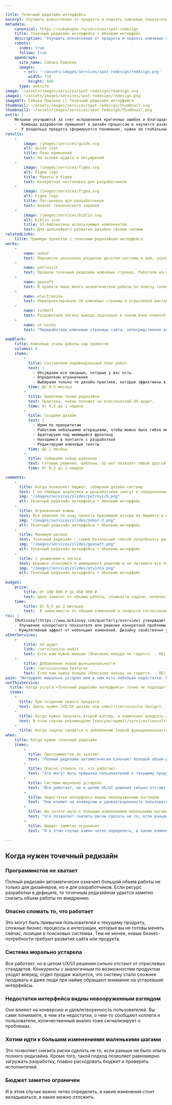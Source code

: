 ```yaml
---

title: Точечный редизайн интерфейса
excerpt: Улучшить впечатление от продукта и поднять ключевые показатели (метрики) с помощью небольших изменений в дизайне. Короткие итерации. Бережно к тому, что уже работает. План на основе опыта + аккуратные правки в нынешний дизайн интерфейса.
metadata:
    canonical: https://sobakapav.ru/services/spot-redesign
    title: Точечный редизайн интерфейса • Обновим интерфейс
    description: "Улучшить впечатление от продукта и поднять ключевые показатели (метрики) с помощью небольших изменений в дизайне. Короткие итерации. Бережно к тому, что уже работает. План на основе опыта + аккуратные правки в нынешний дизайн интерфейса."
    robots:
      index: true
      follow: true
    openGraph:
      site_name: Собака Павлова
      images:
        - url: '~/assets/images/services/spot-redesign/redesign.png'
          width: 716
          height: 600
      type: website
image: ~/assets/images/services/spot-redesign/redesign.svg
image2: ~/assets/images/services/spot-redesign/redesign.png
imageAlt: Собака Павлова || Точечный редизайн интерфейса
thumbnail: ~/assets/images/services/spot-redesign/thumbnail.svg
thumbnail2: ~/assets/images/services/spot-redesign/thumbnail.png
extra: |
    Метрики улучшаются за счет исправления критичных ошибок и благодаря эффекту от множества небольших изменений
    -  Команда разработки привыкнет к дизайн-процессам и научится развивать продукт своими силами.
    -  У владельца продукта сформируется понимание, нужен ли глобальный редизайн, или достаточно такого точечного рефакторинга. 
results:
    -
        image: /images/services/guide.svg
        alt: guide icon
        title: План изменений
        text: На основе аудита и обсуждений
    -
        image: /images/services/figma.svg
        alt: Figma logo
        title: Макеты в Figma
        text: Конкретная постановка для разработчиков
    -
        image: /images/services/figma.svg
        alt: Figma logo
        title: Постановка для разработчиков
        text: Аналог технического задания
    -
        image: /images/services/biblio.svg
        alt: biblio icon
        title: UI-библиотека используемых компонентов
        text: Для дальнейшего развития дизайна своими силами
relatedLinks:
    title: Примеры проектов с точечным редизайном интерфейса
works:
    -
        name: onkor
        text: Перенесли несколько разделов десктоп-системы в веб, улучшив ключевые страницы.
    -
        name: petrovich
        text: Провели точечный редизайн ключевых страниц. Работали на грани внедрения в команду.
    -
        name: geonaft
        text: В проекте было много аналитической работы по поиску точек сервисного роста для декстоп-приложения.
    -
        name: electronika
        text: Перепроектировали UX ключевых страниц к отраслевой выставке.
    -
        name: tinkoff
        text: Разработали логику вывода подсказок в новом банк-клиенте.
    -
        name: ot-vinta
        text: "Переработали ключевые страницы сайта, непосредственно влияющие на конверсию. Результат: +4 000 000 ₽ за первые 8 месяцев."
    
mapBlock:
    title: Ключевые этапы работы над проектом
    columns: 4
    items:
        -
          title: Составляем индивидуальный план работ
          text: |
            - Обсуждаем все вводные, которые у вас есть.
            - Определяем ограничения
            - Выбираем только те дизайн-практики, которые эффективны в вашем случае.
          time: До 0,5 месяца
        -
          title: Выявляем точки редизайна
          text: Практика, очень похожая на классический UX-аудит.
          time: От 0,5 до 1 недели
        -
          title: Создаем дизайн
          text: |
            - Идем по приоритетам
            - Работаем небольшими итерациями, чтобы можно было гибко менять состав работ и глубину проработки             
            - Адаптируем под имеющийся фронтенд
            - Находимся в контакте с разработкой
            - Редактируем ключевые тексты
          time: До 1 месяца
        -
          title: Собираем набор шаблонов
          text: Готовые решения, шаблоны, UI-кит позволят любой другой команде продолжить развитие и улучшение продукта.
          time: От 0,5 до 1 недели

comments:
    -
      title: Когда позволяет бюджет, собираем дизайн-систему
      text: С ее помощью аналитики и разработчики смогут в определенных пределах поддерживать и развивать продукт самостоятельно.
      img: "/images/services/slides/petrovich.png"
      alt: Точечный редизайн интерфейса • Обновим интерфейс
    -
      title: Ограничения важны
      text: Все решения по ходу проекта принимаем исходя из бюджета и приоритетов.
      img: "/images/services/slides/onkor-2.png"
      alt: Точечный редизайн интерфейса • Обновим интерфейс
    -
      title: Минимум рисков
      text: Точечный редизайн — самый безопасный способ попробовать дизайн, не ставя под угрозу работоспособность системы или продукта.
      img: "/images/services/slides/geonaft.png"
      alt: Точечный редизайн интерфейса • Обновим интерфейс
    -
      title: С уважением к легаси
      text: Бережно относимся к имеющемуся решению и не пытаемся все переделать.
      img: "/images/services/slides/otvinta.png"
      alt: Точечный редизайн интерфейса • Обновим интерфейс
  
budget:
    price:
        title: От 180 000 ₽ до 450 000 ₽
        text: Цена зависит от объема работы, сложности задачи, количества вовлеченных пользователей и необходимости проведения тестирования
    time:
        title: От 0,5 до 2 месяцев
        text:  В зависимости от объема изменений и скорости согласования.
roi: |
    [McKinsey](https://www.mckinsey.com/quarterly/overview) утверждают, что инвестиции в дизайн в целом позволяют компаниям [добиться существенного эффекта](https://www.mckinsey.com/capabilities/mckinsey-design/our-insights/the-business-value-of-design). Применительно к точечному редизайну мы можем выделить следующее.
    - Улучшение конкретного показателя или решение конкретной проблемы. Например, более выгодно представлять продукт на выставках, повысить конверсию, снизить порог вхождения, ускорить работу оператора и снизить количество ошибок, уменьшить затраты на обучение новых специалистов и т.д.
    - Кумулятивный эффект от небольших изменений. Дизайну свойственно устаревать. Продукт, как любая система, требует внимания, поддержки, исправления ошибок, до которых не было дела раньше. Влияние каждого микроизменения может быть ничтожным, но такие изменения в сумме дают качественные рост или как минимум позволяют поддерживать систему в рамках отраслевых стандартов.
otherServices:
    - 
        title: UX-аудит
        link: /services/ux-audit
        text: Если вам нужно меньше (Описание никуда не годится. - ОБ)
    - 
        title: Добавление новой функциональности
        link: /services/new-features
        text: Если вам нужно больше (Описание никуда не годится. - ОБ)
pain: "Интерфейс морально устарел или в нем есть небольше недостатки. Но полностью переделать его нельзя: страшно сломать существующие процессы, не хватает программистов, слишком дорого и т.п."
notThisService:
  title: Когда услуга «Точечный редизайн интерфейса» точно не подходит?
  items:
    -
      title: При создании нового продукта
      text: Здесь нужен [UI/UX дизайн под ключ](/services/ux-design).
    -
      title: Когда нужно получить второй взгляд, а изменения внедрять самостоятельно или позднее
      text: В этом случае рекомендуем [консультацию](/services/consultation) или [аудит](/services/ux-audit).
    -
      title: Когда задача сводится к добавлению [новой функциональности](/services/new-features).
when:
    title: Когда нужен точечный редизайн
    items:
        -
          title: Программистов не хватает
          text: "Полный редизайн автоматически означает большой объем работы не только для дизайнеров, но и для разработчиков. Если ресурс разработки в дефиците, то точечным редизайном удается заметно снизить объем работы по внедрению."
        -
          title: Опасно сломать то, что работает
          text: "Это могут быть привычки пользователей к текущему продукту, сложные бизнес-процессы и интеграции, которые вы не готовы менять сейчас, позиции в поисковых системах. Тем не менее, новые бизнес-потребности требуют развития сайта или продукта."
        -
          title: Система морально устарела
          text: "Все работает, но в целом UX/UI решения сильно отстают от отраслевых стандартов. Конкуренты с аналогичным по возможностям продуктом уходят вперед, отдел продаж жалуется, что систему стало сложнее продавать и даже люди при найме обращают внимание на устаревшие интерфейсы."
        -
          title: Недостатки интерфейса видны невооруженным взглядом
          text: "Они влияют на конверсию и удовлетворенность пользователей. Вы сами понимаете, в чем эти недостатки, о чем-то сообщают коллеги и пользователи, количественный анализ тоже сигнализирует о проблемах."
        -
          title: Вы хотите идти к большим изменениями маленькими шагами
          text: "Это позволяет снизить риски сделать не то, если раньше не было опыта полного редизайна. Кроме того, такой подход позволяет равномерно загружать разработку, плавно расходовать бюджет и проверять исполнителей."
        -
          title: Бюджет заметно ограничен
          text: "И в этом случае важно четко определить, в какие изменения стоит вкладываться, а какие можно отложить."

---
```


## Когда нужен точечный редизайн

### Программистов не хватает

Полный редизайн автоматически означает большой объем работы не только для дизайнеров, но и для разработчиков. Если ресурс разработки в дефиците, то точечным редизайном удается заметно снизить объем работы по внедрению.

### Опасно сломать то, что работает

Это могут быть привычки пользователей к текущему продукту, сложные бизнес-процессы и интеграции, которые вы не готовы менять сейчас, позиции в поисковых системах. Тем не менее, новые бизнес-потребности требуют развития сайта или продукта.

### Система морально устарела

Все работает, но в целом UX/UI решения сильно отстают от отраслевых стандартов. Конкуренты с аналогичным по возможностям продуктом уходят вперед, отдел продаж жалуется, что систему стало сложнее продавать и даже люди при найме обращают внимание на устаревшие интерфейсы. 

### Недостатки интерфейса видны невооруженным взглядом

Они влияют на конверсию и удовлетворенность пользователей. Вы сами понимаете, в чем эти недостатки, о чем-то сообщают коллеги и пользователи, количественный анализ тоже сигнализирует о проблемах.

### Хотим идти к большим изменениями маленькими шагами

Это позволяет снизить риски сделать не то, если раньше не было опыта полного редизайна. Кроме того, такой подход позволяет равномерно загружать разработку, плавно расходовать бюджет и проверять исполнителей. 

### Бюджет заметно ограничен

И в этом случае важно четко определить, в какие изменения стоит вкладываться, а какие можно отложить.
